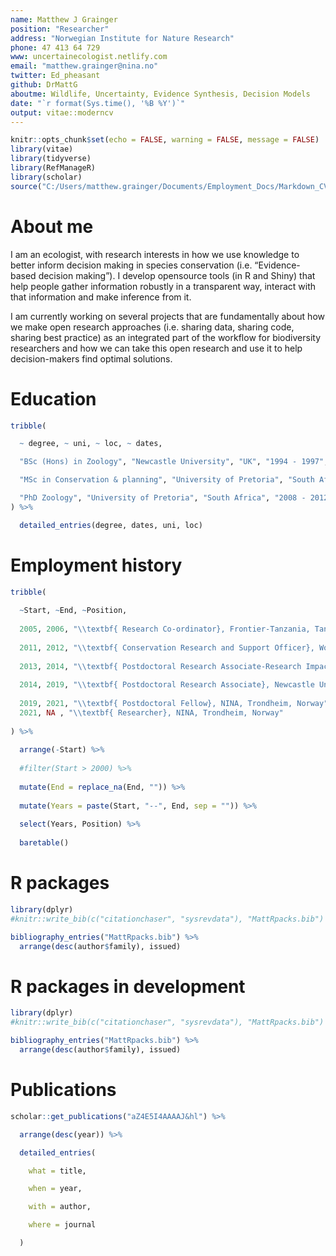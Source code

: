 ```yaml
---
name: Matthew J Grainger
position: "Researcher"
address: "Norwegian Institute for Nature Research"
phone: 47 413 64 729
www: uncertainecologist.netlify.com
email: "matthew.grainger@nina.no"
twitter: Ed_pheasant
github: DrMattG
aboutme: Wildlife, Uncertainty, Evidence Synthesis, Decision Models
date: "`r format(Sys.time(), '%B %Y')`"
output: vitae::moderncv
---
```


```r
knitr::opts_chunk$set(echo = FALSE, warning = FALSE, message = FALSE)
library(vitae)
library(tidyverse)
library(RefManageR)
library(scholar)
source("C:/Users/matthew.grainger/Documents/Employment_Docs/Markdown_CV/Robjhyndman_Baretable.R")
```

# About me

I am an ecologist, with research interests in how we use knowledge to better inform decision making in species conservation (i.e. "Evidence-based decision making"). I develop opensource tools (in R and Shiny) that help people gather information robustly in a transparent way, interact with that information and make inference from it.

I am currently working on several projects that are fundamentally about how we make open research approaches (i.e. sharing data, sharing code, sharing best practice) as an integrated part of the workflow for biodiversity researchers and how we can take this open research and use it to help decision-makers find optimal solutions.

# Education

```r
tribble(

  ~ degree, ~ uni, ~ loc, ~ dates,

  "BSc (Hons) in Zoology", "Newcastle University", "UK", "1994 - 1997",

  "MSc in Conservation & planning", "University of Pretoria", "South Africa", "2004 - 2005", 

  "PhD Zoology", "University of Pretoria", "South Africa", "2008 - 2012" 
) %>% 

  detailed_entries(degree, dates, uni, loc)
```

# Employment history


```r

tribble(
  
  ~Start, ~End, ~Position,
  
  2005, 2006, "\\textbf{ Research Co-ordinator}, Frontier-Tanzania, Tanzania",
  
  2011, 2012, "\\textbf{ Conservation Research and Support Officer}, World Pheasant Ass., Newcastle, UK",
  
  2013, 2014, "\\textbf{ Postdoctoral Research Associate-Research Impact}, Newcastle University, UK",
  
  2014, 2019, "\\textbf{ Postdoctoral Research Associate}, Newcastle University, UK",
  
  2019, 2021, "\\textbf{ Postdoctoral Fellow}, NINA, Trondheim, Norway",
  2021, NA , "\\textbf{ Researcher}, NINA, Trondheim, Norway"
  
) %>%
  
  arrange(-Start) %>%
  
  #filter(Start > 2000) %>%
  
  mutate(End = replace_na(End, "")) %>%
  
  mutate(Years = paste(Start, "--", End, sep = "")) %>%
  
  select(Years, Position) %>%
  
  baretable()

```



# R packages

```r
library(dplyr)
#knitr::write_bib(c("citationchaser", "sysrevdata"), "MattRpacks.bib")

bibliography_entries("MattRpacks.bib") %>%
  arrange(desc(author$family), issued)
```
# R packages in development

```r
library(dplyr)
#knitr::write_bib(c("citationchaser", "sysrevdata"), "MattRpacks.bib")

bibliography_entries("MattRpacks.bib") %>%
  arrange(desc(author$family), issued)
```


# Publications

```r
scholar::get_publications("aZ4E5I4AAAAJ&hl") %>%

  arrange(desc(year)) %>%

  detailed_entries(

    what = title,

    when = year,

    with = author,

    where = journal

  )
```

